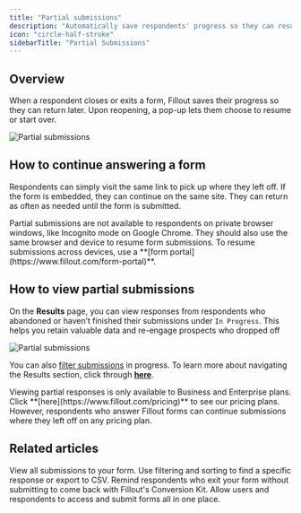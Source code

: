 ```yaml
---
title: "Partial submissions"
description: "Automatically save respondents' progress so they can resume later. View partial responses on the Fillout results page."
icon: "circle-half-stroke"
sidebarTitle: "Partial Submissions"
---
```


## Overview

When a respondent closes or exits a form, Fillout saves their progress so they can return later. Upon reopening, a pop-up lets them choose to resume or start over.

<Frame>
<img src="/images/results/image-3.png" alt="Partial submissions" />
</Frame>

## How to continue answering a form

Respondents can simply visit the same link to pick up where they left off. If the form is embedded, they can continue on the same site. They can return as often as needed until the form is submitted.

<Note>
Partial submissions are not available to respondents on private browser windows, like Incognito mode on Google Chrome. They should also use the same browser and device to resume form submissions. To resume submissions across devices, use a **[form portal](https://www.fillout.com/form-portal)**.
</Note>

## How to view partial submissions

On the **Results** page, you can view responses from respondents who abandoned or haven’t finished their submissions under `In Progress`. This helps you retain valuable data and re-engage prospects who dropped off

<Frame>
<img src="/images/results/image-4.png" alt="Partial submissions" />
</Frame>

You can also [filter submissions](/help/view-responses#17d0ee47667b80f8a40be8b05885b25f) in progress. To learn more about navigating the Results section, click through **[here](/help/view-responses)**.

<Note>
Viewing partial responses is only available to Business and Enterprise plans. Click **[here](https://www.fillout.com/pricing)** to see our pricing plans. However, respondents who answer Fillout forms can continue submissions where they left off on any pricing plan.
</Note>

## Related articles

<CardGroup cols={3}>
  <Card title="View Responses" href="/help/view-responses" icon="chart-tree-map" iconType="regular" color="#FFC738" >
  View all submissions to your form. Use filtering and sorting to find a specific response or export to CSV.
  </Card>
  <Card title="Reduce form abandonment" href="/help/form-abandonment" icon="arrow-trend-down" iconType="regular" color="#FFC738" >
  Remind respondents who exit your form without submitting to come back with Fillout's Conversion Kit.
  </Card>
  <Card title="Form portal" href="/help/form-portal" icon="computer-classic" iconType="regular" color="#FFC738">
  Allow users and respondents to access and submit forms all in one place.
  </Card>
</CardGroup>
